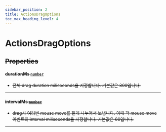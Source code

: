 ```yaml
---
sidebar_position: 2
title: ActionsDragOptions
toc_max_heading_level: 4
---
```


# ActionsDragOptions <s generated />

## Properties <s generated />

#### durationMs [`number`]( https://developer.mozilla.org/en-US/docs/Web/JavaScript/Reference/Global_Objects/Number) <s generated />

- 전체 drag duration miliseconds을 지정합니다. 기본값은 300입니다.

<hr class="solid" />  <s generated />

#### intervalMs [`number`]( https://developer.mozilla.org/en-US/docs/Web/JavaScript/Reference/Global_Objects/Number) <s generated />

- drag시 여러번 mouse move를 잘게 나누어서 보냅니다. 이때 각 mouse move 이벤트의 interval miliseconds을 지정합니다. 기본값은 60입니다.

<hr class="solid" />  <s generated />

